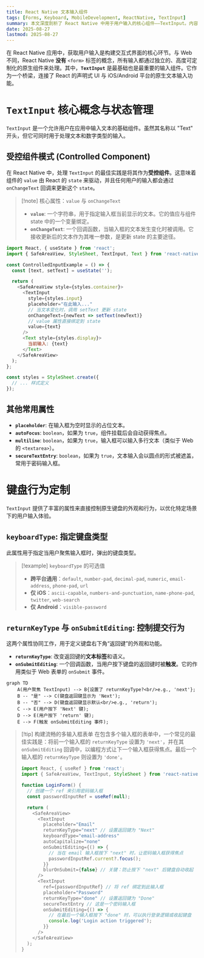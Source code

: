 ```yaml
---
title: React Native 文本输入组件
tags: [Forms, Keyboard, MobileDevelopment, ReactNative, TextInput]
summary: 本文深度剖析了 React Native 中用于用户输入的核心组件——TextInput。内容系统性地阐述了其作为受控组件的状态管理模式（onChangeText, value），并详细解析了用于定制原生键盘行为的关键属性，如 keyboardType（键盘类型）和 returnKeyType（返回键类型）及其对应的 onSubmitEditing 事件。
date: 2025-08-27
lastmod: 2025-08-27
---
```

在 React Native 应用中，获取用户输入是构建交互式界面的核心环节。与 Web 不同，React Native **没有** `<form>` 标签的概念，所有输入都通过独立的、高度可定制化的原生组件来处理。其中，**`TextInput`** 是最基础也是最重要的输入组件。它作为一个桥梁，连接了 React 的声明式 UI 与 iOS/Android 平台的原生文本输入功能。

# `TextInput` 核心概念与状态管理

`TextInput` 是一个允许用户在应用中输入文本的基础组件。虽然其名称以 "Text" 开头，但它可同时用于处理文本和数字类型的输入。

## 受控组件模式 (Controlled Component)

在 React Native 中，处理 `TextInput` 的最佳实践是将其作为**受控组件**。这意味着组件的 `value` 由 React 的 `state` 来驱动，并且任何用户的输入都会通过 `onChangeText` 回调来更新这个 `state`。

> [!note] 核心属性：`value` 与 `onChangeText`
> - **`value`**: 一个字符串，用于指定输入框当前显示的文本。它的值应与组件 state 中的一个变量绑定。
> - **`onChangeText`**: 一个回调函数，当输入框的文本发生变化时被调用。它接收更新后的文本作为其唯一参数，是更新 state 的主要途径。

```js
import React, { useState } from 'react';
import { SafeAreaView, StyleSheet, TextInput, Text } from 'react-native';

const ControlledInputExample = () => {
  const [text, setText] = useState('');

  return (
    <SafeAreaView style={styles.container}>
      <TextInput
        style={styles.input}
        placeholder="在此输入..."
        // 当文本变化时，调用 setText 更新 state
        onChangeText={newText => setText(newText)}
        // value 属性直接绑定到 state
        value={text}
      />
      <Text style={styles.display}>
        当前输入: {text}
      </Text>
    </SafeAreaView>
  );
};

const styles = StyleSheet.create({
  // ... 样式定义
});
```

## 其他常用属性

- **`placeholder`**: 在输入框为空时显示的占位文本。
- **`autoFocus`**: `boolean`，如果为 `true`，组件挂载后会自动获得焦点。
- **`multiline`**: `boolean`，如果为 `true`，输入框可以输入多行文本（类似于 Web 的 `<textarea>`）。
- **`secureTextEntry`**: `boolean`，如果为 `true`，文本输入会以圆点的形式被遮盖，常用于密码输入框。

# 键盘行为定制

`TextInput` 提供了丰富的属性来直接控制原生键盘的外观和行为，以优化特定场景下的用户输入体验。

## `keyboardType`: 指定键盘类型

此属性用于指定当用户聚焦输入框时，弹出的键盘类型。

> [!example] `keyboardType` 的可选值
> - **跨平台通用**：`default`, `number-pad`, `decimal-pad`, `numeric`, `email-address`, `phone-pad`, `url`
> - **仅 iOS**：`ascii-capable`, `numbers-and-punctuation`, `name-phone-pad`, `twitter`, `web-search`
> - **仅 Android**：`visible-password`

## `returnKeyType` 与 `onSubmitEditing`: 控制提交行为

这两个属性协同工作，用于定义键盘右下角“返回键”的外观和功能。

- **`returnKeyType`**: 改变返回键的**文本标签**和语义。
- **`onSubmitEditing`**: 一个回调函数，当用户按下键盘的返回键时被**触发**。它的作用类似于 Web 表单的 `onSubmit` 事件。

```mermaid
graph TD
    A(用户聚焦 TextInput) --> B{设置了 returnKeyType?<br/>e.g., 'next'};
    B -- "是" --> C(键盘返回键显示为 'Next');
    B -- "否" --> D(键盘返回键显示默认<br/>e.g., 'return');
    C --> E(用户按下 'Next' 键);
    D --> E(用户按下 'return' 键);
    E --> F(触发 onSubmitEditing 事件);
```

> [!tip] 构建流畅的多输入框表单
> 在包含多个输入框的表单中，一个常见的最佳实践是：将前一个输入框的 `returnKeyType` 设置为 `'next'`，并在其 `onSubmitEditing` 回调中，以编程方式让下一个输入框获得焦点。最后一个输入框的 `returnKeyType` 则设置为 `'done'`。
> ```js
> import React, { useRef } from 'react';
> import { SafeAreaView, TextInput, StyleSheet } from 'react-native';
> 
> function LoginForm() {
>   // 创建一个 ref 来引用密码输入框
>   const passwordInputRef = useRef(null);
> 
>   return (
>     <SafeAreaView>
>       <TextInput
>         placeholder="Email"
>         returnKeyType="next" // 设置返回键为 "Next"
>         keyboardType="email-address"
>         autoCapitalize="none"
>         onSubmitEditing={() => {
>           // 当在 email 输入框按下 "next" 时，让密码输入框获得焦点
>           passwordInputRef.current?.focus();
>         }}
>         blurOnSubmit={false} // 关键：防止按下 "next" 后键盘自动收起
>       />
>       <TextInput
>         ref={passwordInputRef} // 将 ref 绑定到此输入框
>         placeholder="Password"
>         returnKeyType="done" // 设置返回键为 "Done"
>         secureTextEntry // 这是一个密码输入框
>         onSubmitEditing={() => {
>           // 在最后一个输入框按下 "done" 时，可以执行登录逻辑或收起键盘
>           console.log('Login action triggered');
>         }}
>       />
>     </SafeAreaView>
>   );
> }
> ```

